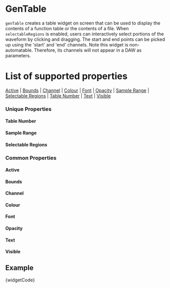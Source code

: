 

# GenTable

`genTable` creates a table widget on screen that can be used to display the contents of a function table or the contents of a file. When `selectableRegions` is enabled, users can interactively select portions of the waveform by clicking and dragging. The start and end points can be picked up using the 'start' and 'end' channels. Note this widget is non-automatable. Therefore, its channels will not appear in a DAW as parameters. 

# List of supported properties
[Active](#active) | [Bounds](#bounds) | [Channel](#channel) | [Colour](#colour) | [Font](#font) | [Opacity](#opacity) | [Sample Range](#sample) | [Selectable Regions](#selectableregions) | [Table Number](#tablenumber) | [Text](#text) | [Visible](#visible)


### Unique Properties 

<a id="tablenumber" class="anchor-target"></a>
#### Table Number
<TableNumber />

<a id="sample" class="anchor-target"></a>
#### Sample Range
<Sample />

<a id="selectableregions" class="anchor-target"></a>
#### Selectable Regions
<SelectableRegions />


### Common Properties

<a id="active" class="anchor-target"></a>
#### Active
<Active />

<a id="bounds" class="anchor-target"></a>
#### Bounds
<Bounds />

<a id="channel" class="anchor-target"></a>
#### Channel
<Channel />

<a id="colour" class="anchor-target"></a>
#### Colour
<Colour />

<a id="font" class="anchor-target"></a>
#### Font
<Font />

<a id="opacity" class="anchor-target"></a>
#### Opacity
<Opacity />

<a id="text" class="anchor-target"></a>
#### Text
<Text />

<a id="visible" class="anchor-target"></a>
#### Visible
<Visible />


## Example

<CodeBlock language="csharp">{widgetCode}</CodeBlock>